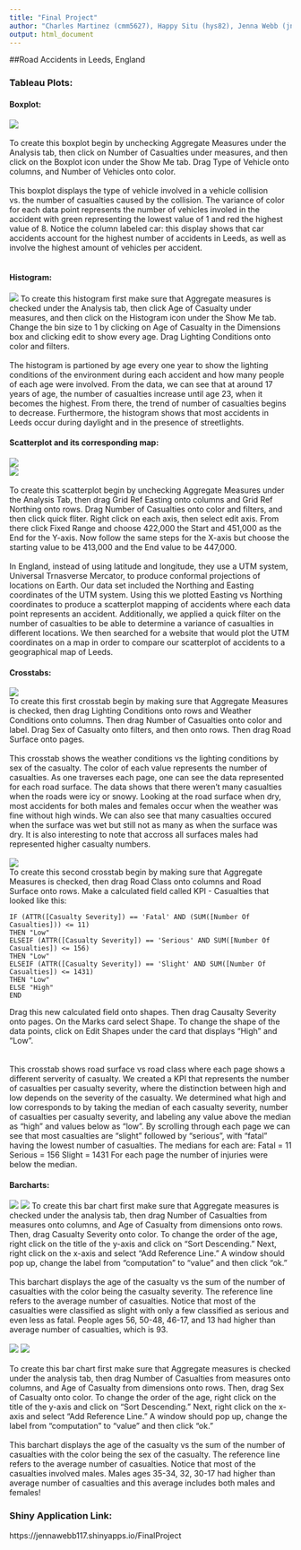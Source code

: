 ```yaml
---
title: "Final Project"
author: "Charles Martinez (cmm5627), Happy Situ (hys82), Jenna Webb (jnw653)"
output: html_document
---
```


##Road Accidents in Leeds, England  

<h3>Tableau Plots:</h3>  
<h4>Boxplot:</h4>  
![](../02 Tableau/boxplot.png)
<br>  
To create this boxplot begin by unchecking Aggregate Measures under the Analysis tab, then click on Number of Casualties under measures, and then click on the Boxplot icon under the Show Me tab. Drag Type of Vehicle onto columns, and Number of Vehicles onto color.
<br>  
This boxplot displays the type of vehicle involved in a vehicle collision vs. the number of casualties caused by the collision. The variance of color for each data point represents the number of vehicles involed in the accident with green representing the lowest value of 1 and red the highest value of 8. Notice the column labeled car: this display shows that car accidents account for the highest number of accidents in Leeds, as well as involve the highest amount of vehicles per accident.
<br>  
<h4>Histogram:</h4>  
![](../02 Tableau/histogram.png) 
To create this histogram first make sure that Aggregate measures is checked under the Analysis tab, then click Age of Casualty under measures, and then click on the Histogram icon under the Show Me tab. Change the bin size to 1 by clicking on Age of Casualty in the Dimensions box and clicking edit to show every age. Drag Lighting Conditions onto color and filters.
<br>  
The histogram is partioned by age every one year to show the lighting conditions of the environment during each accident and how many people of each age were involved. From the data, we can see that at around 17 years of age, the number of casualties increase until age 23, when it becomes the highest. From there, the trend of number of casualties begins to decrease. Furthermore, the histogram shows that most accidents in Leeds occur during daylight and in the presence of streetlights. 
<h4>Scatterplot and its corresponding map:</h4>  
![](../02 Tableau/scatterplot.png) 
<br>
![](../02 Tableau/map.png) 
<br>  
To create this scatterplot begin by unchecking Aggregate Measures under the Analysis Tab, then drag Grid Ref Easting onto columns and Grid Ref Northing onto rows. Drag Number of Casualties onto color and filters, and then click quick fliter. Right click on each axis, then select edit axis. From there click Fixed Range and choose 422,000 the Start and 451,000 as the End for the Y-axis. Now follow the same steps for the X-axis but choose the starting value to be 413,000 and the End value to be 447,000.
<br>  
In England, instead of using latitude and longitude, they use a UTM system, Universal Trnasverse Mercator, to produce conformal projections of locations on Earth. Our data set included the Northing and Easting coordinates of the UTM system. Using this we plotted Easting vs Northing coordinates to produce a scatterplot mapping of accidents where each data point represents an accident. Additionally, we applied a quick filter on the number of casualties to be able to determine a variance of casualties in different locations. We then searched for a website that would plot the UTM coordinates on a map in order to compare our scatterplot of accidents to a geographical map of Leeds. 
<h4>Crosstabs:</h4>  
![](../02 Tableau/crosstab1.png)  
To create this first crosstab begin by making sure that Aggregate Measures is checked, then drag Lighting Conditions onto rows and Weather Conditions onto columns. Then drag Number of Casualties onto color and label. Drag Sex of Casualty onto filters, and then onto rows. Then drag Road Surface onto pages.
<br>    
This crosstab shows the weather conditions vs the lighting conditions by sex of the casualty. The color of each value represents the number of casualties. As one traverses each page, one can see the data represented for each road surface. The data shows that there weren't many casualties when the roads were icy or snowy. Looking at the road surface when dry, most accidents for both males and females occur when the weather was fine without high winds. We can also see that many casualties occured when the surface was wet but still not as many as when the surface was dry. It is also interesting to note that accross all surfaces males had represented higher casualty numbers.
<br>  
![](../02 Tableau/crosstab2.png)   
To create this second crosstab begin by making sure that Aggregate Measures is checked, then drag Road Class onto columns and Road Surface onto rows. Make a calculated field called KPI - Casualties that looked like this:
```
IF (ATTR([Casualty Severity]) == 'Fatal' AND (SUM([Number Of Casualties])) <= 11)
THEN "Low"
ELSEIF (ATTR([Casualty Severity]) == 'Serious' AND SUM([Number Of Casualties]) <= 156)
THEN "Low"
ELSEIF (ATTR([Casualty Severity]) == 'Slight' AND SUM([Number Of Casualties]) <= 1431)
THEN "Low"
ELSE "High"
END
```
Drag this new calculated field onto shapes. Then drag Causalty Severity onto pages. On the Marks card select Shape. To change the shape of the data points, click on Edit Shapes under the card that displays "High" and "Low".  
<br>  
This crosstab shows road surface vs road class where each page shows a different serverity of casualty. We created a KPI that represents the number of casualties per casualty severity, where the distinction between high and low depends on the severity of the casualty. We determined what high and low corresponds to by taking the median of each casualty severity, number of casualties per casualty severity, and labeling any value above the median as "high" and values below as "low". By scrolling through each page we can see that most casualties are "slight" followed by "serious", with "fatal" having the lowest number of casualties. The medians for each are:
Fatal = 11
Serious = 156
Slight = 1431
For each page the number of injuries were below the median.
<br>
<h4>Barcharts:</h4>
![](../02 Tableau/barchart1-1.png)
![](../02 Tableau/barchart1-2.png)
To create this bar chart first make sure that Aggregate measures is checked under the analysis tab, then drag Number of Casualties from measures onto columns, and Age of Casualty from dimensions onto rows. Then, drag Casualty Severity onto color. To change the order of the age, right click on the title of the y-axis and click on “Sort Descending.” Next, right click on the x-axis and select “Add Reference Line.” A window should pop up, change the label from “computation” to “value” and then click “ok.”
<br>  
This barchart displays the age of the casualty vs the sum of the number of casualties with the color being the casualty severity. The reference line refers to the average number of casualties. Notice that most of the casualties were classified as slight with only a few classified as serious and even less as fatal. People ages 56, 50-48, 46-17, and 13 had higher than average number of casualties, which is 93.
<br>  
![](../02 Tableau/barchart2-1.png)
![](../02 Tableau/barchart2-2.png)
<br>  
To create this bar chart first make sure that Aggregate measures is checked under the analysis tab, then drag Number of Casualties from measures onto columns, and Age of Casualty from dimensions onto rows. Then, drag Sex of Casualty onto color. To change the order of the age, right click on the title of the y-axis and click on “Sort Descending.” Next, right click on the x-axis and select “Add Reference Line.” A window should pop up, change the label from “computation” to “value” and then click “ok.”
<br>  
This barchart displays the age of the casualty vs the sum of the number of casualties with the color being the sex of the casualty. The reference line refers to the average number of casualties. Notice that most of the casualties involved males. Males ages 35-34, 32, 30-17 had higher than average number of casualties and this average includes both males and females!

<h3>Shiny Application Link:</h3>
https://jennawebb117.shinyapps.io/FinalProject
